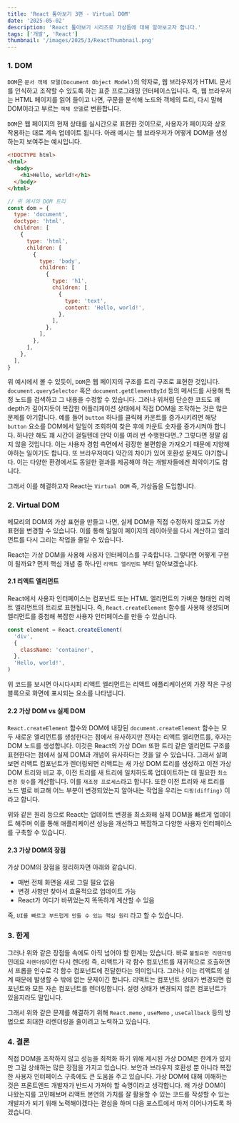 ```yaml
---
title: 'React 톺아보기 3편 - Virtual DOM'
date: '2025-05-02'
description: 'React 톺아보기 시리즈로 가상돔에 대해 알아보고자 합니다.'
tags: ['개발', 'React']
thumbnail: '/images/2025/3/ReactThumbnail.png'
---
```


### 1. DOM

`DOM`은 `문서 객체 모델(Document Object Model)`의 약자로, 웹 브라우저가 HTML 문서를 인식하고 조작할 수 있도록 하는 표준 프로그래밍 인터페이스입니다.
즉, 웹 브라우저는 HTML 페이지를 읽어 들이고 나면, 구문을 분석해 노드와 객체의 트리, 다시 말해 DOM이라고 부르는 `객체 모델`로 변환합니다.

`DOM`은 웹 페이지의 현재 상태를 실시간으로 표현한 것이므로, 사용자가 페이지와 상호 작용하는 대로 계속 업데이트 됩니다.
아래 예시는 웹 브라우저가 어떻게 DOM을 생성하는지 보여주는 예시입니다.

```html
<!DOCTYPE html>
<html>
  <body>
    <h1>Hello, world!</h1>
  </body>
</html>
```

```javascript
// 위 예시의 DOM 트리
const dom = {
  type: 'document',
  doctype: 'html',
  children: [
    {
      type: 'html',
      children: [
        {
          type: 'body',
          children: [
            {
              type: 'h1',
              children: [
                {
                  type: 'text',
                  content: 'Hello, world!',
                },
              ],
            },
          ],
        },
      ],
    },
  ],
}
```

위 예시에서 볼 수 있듯이, `DOM`은 웹 페이지의 구조를 트리 구조로 표현한 것입니다. `document.querySelector` 혹은 `document.getElementById` 등의 메서드를 사용해 특정 노드를 검색하고 그 내용을 수정할 수 있습니다.
그러나 위처럼 단순한 코드도 꽤 depth가 깊어지듯이 복잡한 어플리케이션 상태에서 직접 DOM을 조작하는 것은 많은 문제를 야기합니다.
예를 들어 `button` 하나를 클릭해 카운트를 증가시키려면 해당 `button` 요소를 DOM에서 일일이 조회하여 찾은 후에 카운트 숫자를 증가시켜야 합니다. 하나만 해도 꽤 시간이 걸릴텐데 만약 이를 여러 번 수행한다면..?
그렇다면 정말 쉽지 않을 것입니다. 이는 사용자 경험 측면에서 굉장한 불편함을 가져오기 때문에 지양해야하는 일이기도 합니다. 또 브라우저마다 약간의 차이가 있어 호환성 문제도 야기합니다. 이는 다양한 환경에서도 동일한 결과를 제공해야 하는 개발자들에겐 최악이기도 합니다.

그래서 이를 해결하고자 React는 `Virtual DOM` 즉, 가상돔을 도입합니다.

### 2. Virtual DOM

메모리의 DOM의 가상 표현을 만들고 나면, 실제 DOM을 직접 수정하지 않고도 가상 표현을 변경할 수 있습니다.
이를 통해 일일이 페이지의 레이아웃을 다시 계산하고 엘리먼트를 다시 그리는 작업을 줄일 수 있습니다.

React는 가상 DOM을 사용해 사용자 인터페이스를 구축합니다. 그렇다면 어떻게 구현이 될까요? 먼저 핵심 개념 중 하나인 `리액트 엘리먼트` 부터 알아보겠습니다.

#### 2.1 리액트 엘리먼트

React에서 사용자 인터페이스는 컴포넌트 또는 HTML 엘리먼트의 가벼운 형태인 리액트 엘리먼트의 트리로 표현됩니다. 즉, `React.createElement` 함수를 사용해 생성되며 엘리먼트를 중첩해 복잡한 사용자 인터페이스를 만들 수 있습니다.

```javascript
const element = React.createElement(
  'div',
  {
    className: 'container',
  },
  'Hello, world!',
)
```

위 코드를 보시면 아시다시피 리액트 엘리먼트는 리액트 애플리케이션의 가장 작은 구성 블록으로 화면에 표시되는 요소를 나타냅니다.

#### 2.2 가상 DOM vs 실제 DOM

`React.createElement` 함수와 DOM에 내장된 `document.createElement` 함수는 모두 새로운 엘리먼트를 생성한다는 점에서 유사하지만 전자는 리액트 엘리먼트를, 후자는 DOM 노드를 생성합니다.
이것은 React의 가상 DOm 또한 트리 같은 엘리먼트 구조를 표현한다는 점에서 실제 DOM과 개념이 유사하다는 것을 알 수 있습니다.
그래서 살펴보면 리액트 컴포넌트가 렌더링되면 리액트는 새 가상 DOM 트리를 생성하고 이전 가상 DOM 트리와 비교 후, 이전 트리를 새 트리에 일치하도록 업데이트하는 데 필요한 `최소 변경 횟수`를 계산합니다.
이를 `재조정 프로세스`라고 합니다. 또한 이전 트리와 새 트리를 노드 별로 비교해 어느 부분이 변경되었는지 알아내는 작업을 우리는 `디핑(diffing)` 이라고 합니다.

위와 같은 원리 등으로 React는 업데이트 변경을 최소화해 실제 DOM을 빠르게 업데이트 해주며 이를 통해 애플리케이션 성능을 개선하고 복잡하고 다양한 사용자 인터페이스를 구축할 수 있습니다.

#### 2.3 가상 DOM의 장점

가상 DOM의 장점을 정리하자면 아래와 같습니다.

- 매번 전체 화면을 새로 그릴 필요 없음
- 변경 사항만 찾아서 효율적으로 업데이트 가능
- React가 어디가 바뀌었는지 똑똑하게 계산할 수 있음

즉, `UI를 빠르고 부드럽게 만들 수 있는 핵심 원리` 라고 할 수 있습니다.

### 3. 한계

그러나 위와 같은 장점들 속에도 아직 넘어야 할 한계는 있습니다. 바로 `불필요한 리렌더링`인데요
`리렌더링`이란 다시 렌더링 즉, 리액트가 각 함수 컴포넌트를 재귀적으로 호출하면서 프롭을 인수로 각 함수 컴포넌트에 전달한다는 의미입니다.
그러나 이는 리액트의 설계 때문에 발생할 수 밖에 없는 문제이긴 합니다.
리액트는 컴포넌트 상태가 변경되면 컴포넌트와 모든 자손 컴포넌트를 렌더링합니다. 설령 상태가 변경되지 않은 컴포넌트가 있을지라도 말입니다.

그래서 위와 같은 문제를 해결하기 위해 `React.memo` , `useMemo` , `useCallback` 등의 방법으로 최대한 리렌더링을 줄이려고 노력하고 있습니다.

### 4. 결론

직접 DOM을 조작하지 않고 성능을 최적화 하기 위해 제시된 가상 DOM은 한계가 있지만 그걸 상쇄하는 많은 장점을 가지고 있습니다.
보안과 브라우저 호환성 뿐 아니라 복잡한 사용자 인터페이스 구축에도 큰 도움을 주고 있습니다.
가상 DOM에 대해 이해하는 것은 프론트엔드 개발자가 반드시 가져야 할 숙명이라고 생각합니다. 왜 가상 DOM이 나왔는지를 고민해보며 리액트 본연의 가치를 잘 활용할 수 있는 코드를 작성할 수 있는 개발자가 되기 위해 노력해야겠다는 결심을 하며 다음 포스트에서 마저 이어나가도록 하겠습니다.
